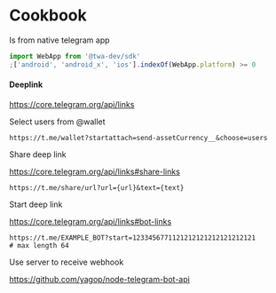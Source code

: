 # Cookbook

Is from native telegram app

```javascript
import WebApp from '@twa-dev/sdk'
;['android', 'android_x', 'ios'].indexOf(WebApp.platform) >= 0
```

#### Deeplink

https://core.telegram.org/api/links

Select users from @wallet

```
https://t.me/wallet?startattach=send-assetCurrency__&choose=users
```

Share deep link

https://core.telegram.org/api/links#share-links

```
https://t.me/share/url?url={url}&text={text}
```

Start deep link

https://core.telegram.org/api/links#bot-links

```
https://t.me/EXAMPLE_BOT?start=1233456771121212121212121212121
# max length 64
```

Use server to receive webhook

https://github.com/yagop/node-telegram-bot-api
